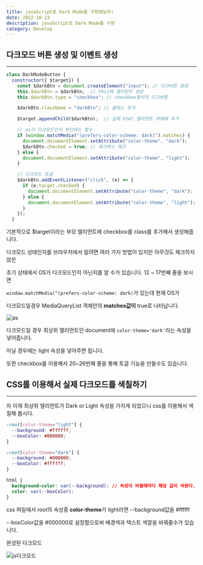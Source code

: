 ```yaml
---
title: javaScript로 Dark Mode를 구현해보자!
date: 2022-10-23
description: javaScript로 Dark Mode를 구현
category: Develop
---
```


<h2 className={`dark:text-white`}>다크모드 버튼 생성 및 이벤트 생성</h2>

---

```js showLineNumbers
class DarkModeButton {
  constructor({ $target}) {
    const $darkBtn = document.createElement("input"); // 다크버튼 생성
    this.$darkBtn = $darkBtn;  // this에 엘리먼트 생성
    this.$darkBtn.type = "checkbox"; // checkbox형식의 다크버튼

    $darkBtn.className = "darkBtn"; // 클래스 추가

    $target.appendChild($darkBtn);  // 실제 html 엘리먼트 아래에 추가

    // os가 다크모드인지 판단하는 함수
    if (window.matchMedia("(prefers-color-scheme: dark)").matches) {
      document.documentElement.setAttribute("color-theme", "dark");
      $darkBtn.checked = true; // 체크박스 체크
    } else {
      document.documentElement.setAttribute("color-theme", "light");
    }

    // 다크모드 토글
    $darkBtn.addEventListener("click", (e) => {
      if (e.target.checked) {
        document.documentElement.setAttribute("color-theme", "dark");
      } else {
        document.documentElement.setAttribute("color-theme", "light");
      }
    });
  }
```

기본적으로 $target이라는 부모 엘리먼트에 checkbox를 class를 추가해서 생성해줍니다.

다크모드 상태인지를 브라우저에서 알려면 여러 가지 방법이 있지만 아무것도 체크하지 않은

초기 상태에서 OS가 다크모드인지 아닌지를 알 수가 있습니다. 12 ~ 17번쨰 줄을 보시면

`window.matchMedia("(prefers-color-scheme: dark)`가 있는데 현재 OS가

다크모드일경우 MediaQueryList 객체안의 <b>matches값이</b> true로 나타납니다.

![as](https://user-images.githubusercontent.com/75124028/197396737-3e885661-d906-4252-8baf-a977d5382abb.gif)

다크모드일 경우 최상위 엘리먼트인 document에 `color-theme='dark'`라는 속성을 넣어줍니다.

아닐 경우에는 light 속성을 넣어주면 됩니다.

또한 checkbox를 이용해서 20~26번째 줄을 통해 토글 기능을 만들수도 있습니다.

<h2 className={`dark:text-white`}>CSS를 이용해서 실제 다크모드를 색칠하기</h2>

---

자 이제 최상위 엘리먼트가 Dark or Light 속성을 가지게 되었으니 css를 이용해서 색칠해 봅시다.

```css
:root[color-theme="light"] {
  --background: #ffffff;
  --boxColor: #000000;
}

:root[color-theme="dark"] {
  --background: #000000;
  --boxColor: #ffffff;
}

html {
  background-color: var(--background); // 속성이 바뀔때마다 해당 값이 바뀐다.
  color: var(--boxColor);
}
```

css 파일에서 root의 속성중 <b>color-theme</b>가 light라면 --background값을 #ffffff

--boxColor값을 #000000로 설정함으로써 배경색과 텍스트 색깔을 바꿔줄수가 있습니다.

완성된 다크모드

![js다크모드](https://user-images.githubusercontent.com/75124028/197395827-9f28ef60-2095-46a4-a790-b2f4c165099d.gif)
